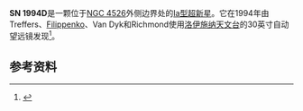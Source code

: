 {{Supernova 
| name = SN1994D
| image = [[Image:SN1994D.jpg|275px]]
| epoch = [[B1950.0|B1950.0]] 
| type = Ia
| SNRtype = ?
| host = [[NGC_4526|NGC 4526]]
| constellation = [[室女座|室女座]]
| ra = 12<sup>h</sup> 34.0<sup>m</sup> 02.45<sup>s</sup>
| dec = +07° 42' 04.7"
| gal = ?
| discovery = 1994年3月7日
| iauc = [http://cfa-www.harvard.edu/iauc/05900/05946.html iauc]
| mag_v = +15.2
| distance = 1.08亿光年
| progenitor = ?
| progenitor_type = ?
| b-v = ?
| notes = ? 
}} 

'''SN 1994D'''是一颗位于[[NGC_4526|NGC 4526]]外侧边界处的[[Ia型超新星|Ia型超新星]]。它在1994年由Treffers、[[Alexei_Filippenko|Filippenko]]、Van Dyk和Richmond使用[[洛伊施纳天文台|洛伊施纳天文台]]的30英寸自动望远镜发现<ref>{{cite journal | title = Supernova 1994D in NGC 4526 | author = Treffers, R. R.; Filippenko, A. V.; van Dyk, S. D.; Richmond, M. W.; Martel, A.; Goodrich, R. W. | journal = IAU Circ. | volume = 5946 | year = 1994 | editor = Green, D. W. E. | bibcode = 1994IAUC.5946....2T}}</ref>。

==参考资料==
{{reflist}}

{{astronomy-stub}}